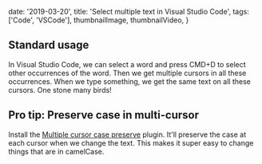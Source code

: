 

  date: '2019-03-20',
  title: 'Select multiple text in Visual Studio Code',
  tags: ['Code', 'VSCode'],
  thumbnailImage,
  thumbnailVideo,
}


## Standard usage

In Visual Studio Code, we can select a word and press CMD+D to select other occurrences of the word. Then we get multiple cursors in all these occurrences. When we type something, we get the same text on all these cursors. One stone many birds!

## Pro tip: Preserve case in multi-cursor

Install the [Multiple cursor case preserve](https://marketplace.visualstudio.com/items?itemName=Cardinal90.multi-cursor-case-preserve) plugin. It'll preserve the case at each cursor when we change the text. This makes it super easy to change things that are in camelCase.
